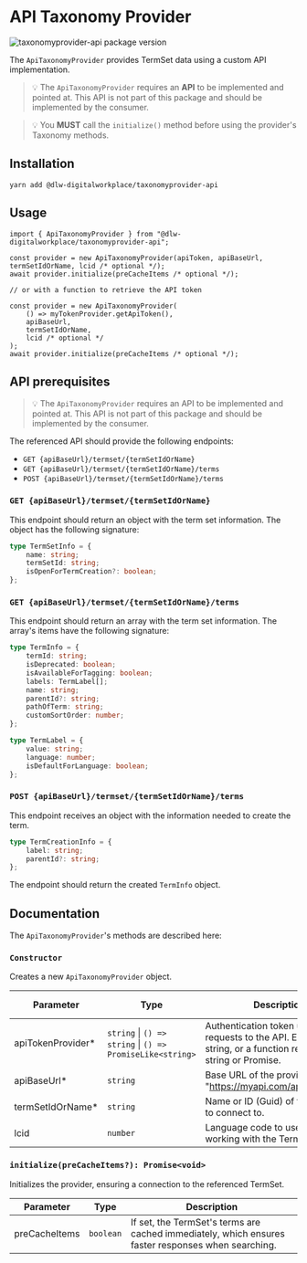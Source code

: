 
<Meta title="TaxonomyProviders/Api" />

# API Taxonomy Provider

![taxonomyprovider-api package version](https://img.shields.io/github/package-json/v/dlw-digitalworkplace/dw-component-lib?filename=packages%2FtaxonomyProviders%2Fapi%2Fpackage.json&label=%40dlw-digitalworkplace%2Ftaxonomyprovider-api&logo=github)

The `ApiTaxonomyProvider` provides TermSet data using a custom API implementation.

> 💡 The `ApiTaxonomyProvider` requires an **API** to be implemented and pointed at. This API is not part of this package and should be implemented by the consumer.

> 💡 You **MUST** call the `initialize()` method before using the provider's Taxonomy methods.

## Installation

```shell
yarn add @dlw-digitalworkplace/taxonomyprovider-api
```

## Usage

```tsx
import { ApiTaxonomyProvider } from "@dlw-digitalworkplace/taxonomyprovider-api";

const provider = new ApiTaxonomyProvider(apiToken, apiBaseUrl, termSetIdOrName, lcid /* optional */);
await provider.initialize(preCacheItems /* optional */);

// or with a function to retrieve the API token

const provider = new ApiTaxonomyProvider(
	() => myTokenProvider.getApiToken(),
	apiBaseUrl,
	termSetIdOrName,
	lcid /* optional */
);
await provider.initialize(preCacheItems /* optional */);
```

## API prerequisites

> 💡 The `ApiTaxonomyProvider` requires an API to be implemented and pointed at. This API is not part of this package and should be implemented by the consumer.

The referenced API should provide the following endpoints:

- `GET {apiBaseUrl}/termset/{termSetIdOrName}`
- `GET {apiBaseUrl}/termset/{termSetIdOrName}/terms`
- `POST {apiBaseUrl}/termset/{termSetIdOrName}/terms`

### `GET {apiBaseUrl}/termset/{termSetIdOrName}`

This endpoint should return an object with the term set information. The object has the following signature:

```ts
type TermSetInfo = {
	name: string;
	termSetId: string;
	isOpenForTermCreation?: boolean;
};
```

### `GET {apiBaseUrl}/termset/{termSetIdOrName}/terms`

This endpoint should return an array with the term set information. The array's items have the following signature:

```ts
type TermInfo = {
	termId: string;
	isDeprecated: boolean;
	isAvailableForTagging: boolean;
	labels: TermLabel[];
	name: string;
	parentId?: string;
	pathOfTerm: string;
	customSortOrder: number;
};

type TermLabel = {
	value: string;
	language: number;
	isDefaultForLanguage: boolean;
};
```

### `POST {apiBaseUrl}/termset/{termSetIdOrName}/terms`

This endpoint receives an object with the information needed to create the term.

```ts
type TermCreationInfo = {
	label: string;
	parentId?: string;
};
```

The endpoint should return the created `TermInfo` object.

## Documentation

The `ApiTaxonomyProvider`'s methods are described here:

### `Constructor`

Creates a new `ApiTaxonomyProvider` object.

| Parameter                                   | Type                                                      | Description                                                                                                          | Default value |
| ------------------------------------------- | --------------------------------------------------------- | -------------------------------------------------------------------------------------------------------------------- | ------------- |
| apiTokenProvider<span class="req">\*</span> | `string` \| `() => string` \| `() => PromiseLike<string>` | Authentication token used to send requests to the API. Either a string, or a function returning a string or Promise. |
| apiBaseUrl<span class="req">\*</span>       | `string`                                                  | Base URL of the provider API. E.g. "https://myapi.com/api/taxonomy"                                                  |               |
| termSetIdOrName<span class="req">\*</span>  | `string`                                                  | Name or ID (Guid) of the term set to connect to.                                                                     |               |
| lcid                                        | `number`                                                  | Language code to use when working with the Term Set.                                                                 | `1033`        |

### `initialize(preCacheItems?): Promise<void>`

Initializes the provider, ensuring a connection to the referenced TermSet.

| Parameter     | Type      | Description                                                                                        |
| ------------- | --------- | -------------------------------------------------------------------------------------------------- |
| preCacheItems | `boolean` | If set, the TermSet's terms are cached immediately, which ensures faster responses when searching. |
